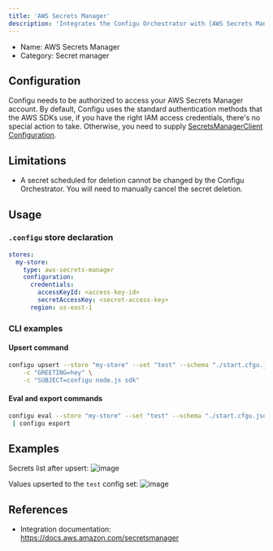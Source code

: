 ```yaml
---
title: 'AWS Secrets Manager'
description: 'Integrates the Configu Orchestrator with [AWS Secrets Manager](https://docs.aws.amazon.com/secretsmanager).'
---
```


- Name: AWS Secrets Manager
- Category: Secret manager

## Configuration

Configu needs to be authorized to access your AWS Secrets Manager account. By default, Configu uses the standard authentication methods that the AWS SDKs use, if you have the right IAM access credentials, there's no special action to take. Otherwise, you need to supply [SecretsManagerClient Configuration](https://docs.aws.amazon.com/AWSJavaScriptSDK/v3/latest/client/secrets-manager/).

## Limitations

- A secret scheduled for deletion cannot be changed by the Configu Orchestrator. You will need to manually cancel the secret deletion.

## Usage

### `.configu` store declaration

```yaml
stores:
  my-store:
    type: aws-secrets-manager
    configuration:
      credentials:
        accessKeyId: <access-key-id>
        secretAccessKey: <secret-access-key>
      region: us-east-1
```

### CLI examples

#### Upsert command

```bash
configu upsert --store "my-store" --set "test" --schema "./start.cfgu.json" \
    -c "GREETING=hey" \
    -c "SUBJECT=configu node.js sdk"
```

#### Eval and export commands

```bash
configu eval --store "my-store" --set "test" --schema "./start.cfgu.json" \
 | configu export
```

## Examples

Secrets list after upsert:
![image](https://raw.githubusercontent.com/configu/configu/refs/heads/main/docs/images/store-examples/aws-secrets-manger/secrets-list.png)

Values upserted to the `test` config set:
![image](https://raw.githubusercontent.com/configu/configu/refs/heads/main/docs/images/store-examples/aws-secrets-manger/upsert-result.png)

## References

- Integration documentation: https://docs.aws.amazon.com/secretsmanager
